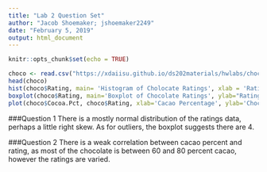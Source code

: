 ```yaml
---
title: "Lab 2 Question Set"
author: "Jacob Shoemaker; jshoemaker2249"
date: "February 5, 2019"
output: html_document
---
```


```r
knitr::opts_chunk$set(echo = TRUE)
```


```r
choco <- read.csv("https://xdaiisu.github.io/ds202materials/hwlabs/choco.csv")
head(choco)
hist(choco$Rating, main= 'Histogram of Cholocate Ratings', xlab = 'Rating Value', ylab= 'Frequency')
boxplot(choco$Rating, main='Boxplot of Chocolate Ratings', ylab="Rating Value")
plot(choco$Cocoa.Pct, choco$Rating, xlab='Cacao Percentage', ylab='Chocolate Rating')
```

###Question 1
There is a mostly normal distribution of the ratings data, perhaps a little right skew. As for outliers, the boxplot suggests there are 4.

###Question 2
There is a weak correlation between cacao percent and rating, as most of the chocolate is between 60 and 80 percent cacao, however the ratings are varied.